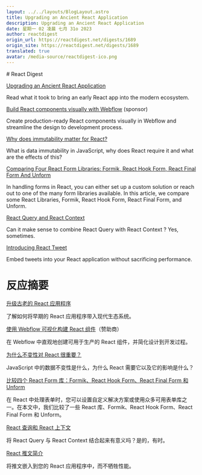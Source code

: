 ```yaml
---
layout: ../../layouts/BlogLayout.astro
title: Upgrading an Ancient React Application
description: Upgrading an Ancient React Application
date: 星期一 02 凌晨 七月 31o 2023
author: reactdigest
origin_url: https://reactdigest.net/digests/1689
origin_site: https://reactdigest.net/digests/1689
translated: true
avatar: /media-source/reactdigest-ico.png
---
```



<Reference client:only="react" title="Upgrading an Ancient React Application" url="https://reactdigest.net/digests/1689" />

<Detail client:only="react">
	# React Digest

[Upgrading an Ancient React Application](https://reactdigest.net/link/16174/a24eb3ef-556d-456e-a6a4-25de0a1cd63b/email)

Read what it took to bring an early React app into the modern ecosystem.

[Build React components visually with Webflow](https://reactdigest.net/link/16175/a24eb3ef-556d-456e-a6a4-25de0a1cd63b/email) (sponsor)

Create production-ready React components visually in Webflow and streamline the design to development process.

[Why does immutability matter for React?](https://reactdigest.net/link/16176/a24eb3ef-556d-456e-a6a4-25de0a1cd63b/email)

What is data immutability in JavaScript, why does React require it and what are the effects of this?

[Comparing Four React Form Libraries: Formik, React Hook Form, React Final Form And Unform](https://reactdigest.net/link/16177/a24eb3ef-556d-456e-a6a4-25de0a1cd63b/email)

In handling forms in React, you can either set up a custom solution or reach out to one of the many form libraries available. In this article, we compare some React Libraries, Formik, React Hook Form, React Final Form, and Unform.

[React Query and React Context](https://reactdigest.net/link/16178/a24eb3ef-556d-456e-a6a4-25de0a1cd63b/email)

Can it make sense to combine React Query with React Context ? Yes, sometimes.

[Introducing React Tweet](https://reactdigest.net/link/16179/a24eb3ef-556d-456e-a6a4-25de0a1cd63b/email)

Embed tweets into your React application without sacrificing performance.


</Detail>

# 反应摘要

[升级古老的 React 应用程序](https://reactdigest.net/link/16174/a24eb3ef-556d-456e-a6a4-25de0a1cd63b/email)

了解如何将早期的 React 应用程序带入现代生态系统。

[使用 Webflow 可视化构建 React 组件](https://reactdigest.net/link/16175/a24eb3ef-556d-456e-a6a4-25de0a1cd63b/email)（赞助商）

在 Webflow 中直观地创建可用于生产的 React 组件，并简化设计到开发过程。

[为什么不变性对 React 很重要？](https://reactdigest.net/link/16176/a24eb3ef-556d-456e-a6a4-25de0a1cd63b/email)

JavaScript 中的数据不变性是什么，为什么 React 需要它以及它的影响是什么？

[比较四个 React Form 库：Formik、React Hook Form、React Final Form 和 Unform](https://reactdigest.net/link/16177/a24eb3ef-556d-456e-a6a4-25de0a1cd63b/email)

在 React 中处理表单时，您可以设置自定义解决方案或使用众多可用表单库之一。在本文中，我们比较了一些 React 库、Formik、React Hook Form、React Final Form 和 Unform。

[React 查询和 React 上下文](https://reactdigest.net/link/16178/a24eb3ef-556d-456e-a6a4-25de0a1cd63b/email)

将 React Query 与 React Context 结合起来有意义吗？是的，有时。

[React 推文简介](https://reactdigest.net/link/16179/a24eb3ef-556d-456e-a6a4-25de0a1cd63b/email)

将推文嵌入到您的 React 应用程序中，而不牺牲性能。


